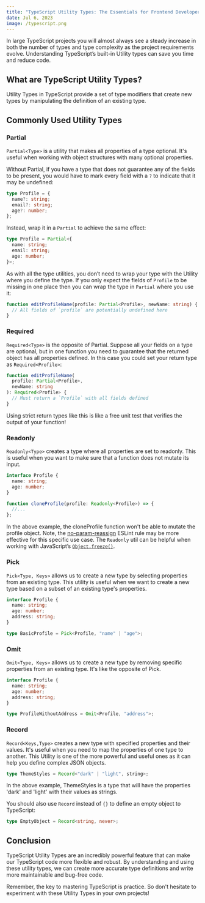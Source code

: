 ```yaml
---
title: "TypeScript Utility Types: The Essentials for Frontend Developers"
date: Jul 6, 2023
image: /typescript.png
---
```


In large TypeScript projects you will almost always see a steady increase in both the number of types and type complexity as the project requirements evolve. Understanding TypeScript’s built-in Utility types can save you time and reduce code.

## What are TypeScript Utility Types?

Utility Types in TypeScript provide a set of type modifiers that create new types by manipulating the definition of an existing type.

## Commonly Used Utility Types

### Partial

`Partial<Type>` is a utility that makes all properties of a type optional. It's useful when working with object structures with many optional properties.

Without Partial, if you have a type that does not guarantee any of the fields to be present, you would have to mark every field with a `?` to indicate that it may be undefined:

```typescript
type Profile = {
  name?: string;
  email?: string;
  age?: number;
};
```

Instead, wrap it in a `Partial` to achieve the same effect:

```typescript
type Profile = Partial<{
  name: string;
  email: string;
  age: number;
}>;
```

As with all the type utilities, you don’t need to wrap your type with the Utility where you define the type. If you only expect the fields of `Profile` to be missing in one place then you can wrap the type in `Partial` where you use it:

```typescript
function editProfileName(profile: Partial<Profile>, newName: string) {
  // All fields of `profile` are potentially undefined here
}
```

### Required

`Required<Type>` is the opposite of Partial. Suppose all your fields on a type are optional, but in one function you need to guarantee that the returned object has all properties defined. In this case you could set your return type as `Required<Profile>`:

```typescript
function editProfileName(
  profile: Partial<Profile>,
  newName: string
): Required<Profile> {
  // Must return a `Profile` with all fields defined
}
```

Using strict return types like this is like a free unit test that verifies the output of your function!

### Readonly

`Readonly<Type>` creates a type where all properties are set to readonly. This is useful when you want to make sure that a function does not mutate its input.

```typescript
interface Profile {
  name: string;
  age: number;
}

function cloneProfile(profile: Readonly<Profile>) => {
  //...
};
```

In the above example, the cloneProfile function won't be able to mutate the profile object. Note, the [no-param-reassign](https://eslint.org/docs/latest/rules/no-param-reassign) ESLint rule may be more effective for this specific use case. The `Readonly` util can be helpful when working with JavaScript’s [`Object.freeze()`](https://developer.mozilla.org/en-US/docs/Web/JavaScript/Reference/Global_Objects/Object/freeze).

### Pick

`Pick<Type, Keys>` allows us to create a new type by selecting properties from an existing type. This utility is useful when we want to create a new type based on a subset of an existing type's properties.

```typescript
interface Profile {
  name: string;
  age: number;
  address: string;
}

type BasicProfile = Pick<Profile, "name" | "age">;
```

### Omit

`Omit<Type, Keys>` allows us to create a new type by removing specific properties from an existing type. It's like the opposite of Pick.

```typescript
interface Profile {
  name: string;
  age: number;
  address: string;
}

type ProfileWithoutAddress = Omit<Profile, "address">;
```

### Record

`Record<Keys,Type>` creates a new type with specified properties and their values. It's useful when you need to map the properties of one type to another. This Utility is one of the more powerful and useful ones as it can help you define complex JSON objects.

```typescript
type ThemeStyles = Record<"dark" | "light", string>;
```

In the above example, ThemeStyles is a type that will have the properties 'dark' and 'light' with their values as strings.

You should also use `Record` instead of `{}` to define an empty object to TypeScript:

```typescript
type EmptyObject = Record<string, never>;
```

## Conclusion

TypeScript Utility Types are an incredibly powerful feature that can make our TypeScript code more flexible and robust. By understanding and using these utility types, we can create more accurate type definitions and write more maintainable and bug-free code.

Remember, the key to mastering TypeScript is practice. So don't hesitate to experiment with these Utility Types in your own projects!
